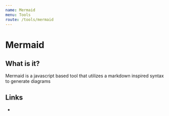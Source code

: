 ```yaml
---
name: Mermaid
menu: Tools
route: /tools/mermaid
---
```



# Mermaid

## What is it?

Mermaid is a javascript based tool that utilizes a markdown inspired syntax to generate diagrams

## Links

- <ExternalLink
    text="Mermaid Live Editor"
    href="https://mermaid-js.github.io/mermaid-live-editor"
  />
